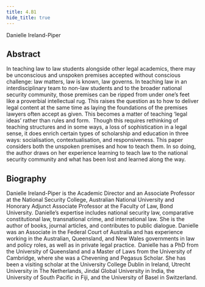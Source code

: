 ```yaml
---
title: 4.B1
hide_title: true
---
```


<AbstractHeader sKey='id4_B1'>
Danielle Ireland-Piper
</AbstractHeader>

## Abstract
In teaching law to law students alongside other legal academics, there may be
unconscious and unspoken premises accepted without conscious challenge: law
matters, law is known, law governs. In teaching law in an interdisciplinary team to
non-law students and to the broader national security community, those premises
can be ripped from under one’s feet like a proverbial intellectual rug. This raises the
question as to how to deliver legal content at the same time as laying the
foundations of the premises lawyers often accept as given. This becomes a matter of
teaching ‘legal ideas’ rather than rules and form.  Though this requires rethinking of
teaching structures and in some ways, a loss of sophistication in a legal sense, it
does enrich certain types of scholarship and education in three ways: socialisation,
contextualisation, and responsiveness. This paper considers both the unspoken
premises and how to teach them. In so doing, the author draws on her experience
learning to teach law to the national security community and what has been lost and
learned along the way.

## Biography
Danielle Ireland-Piper is the Academic Director and an Associate Professor at the National Security
College, Australian National University and Honorary Adjunct Associate Professor at the Faculty of
Law, Bond University.  Danielle’s expertise includes national security law, comparative constitutional
law, transnational crime, and international law.  She is the author of books, journal articles, and
contributes to public dialogue. Danielle was an Associate in the Federal Court of Australia and has
experience working in the Australian, Queensland, and New Wales governments in law and policy
roles, as well as in private legal practice.  Danielle has a PhD from the University of Queensland and a
Master of Laws from the University of Cambridge, where she was a Chevening and Pegasus Scholar.
She has been a visiting scholar at the University College Dublin in Ireland, Utrecht University in The
Netherlands, Jindal Global University in India, the University of South Pacific in Fiji, and the
University of Basel in Switzerland.